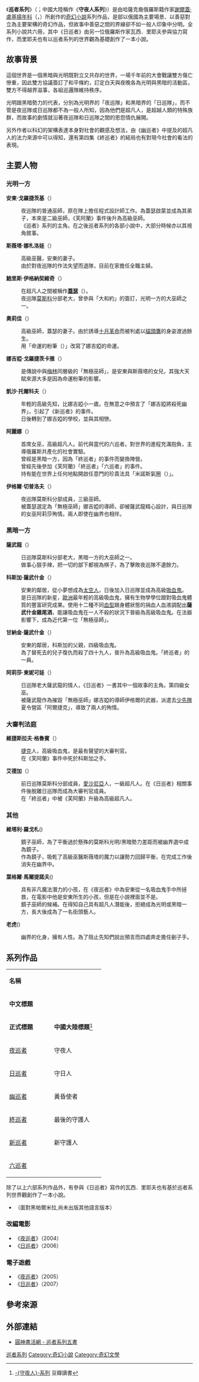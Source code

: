 {{noteTA
|T=zh:巡者系列;zh-hans:巡者系列;zh-hant:巡者系列;zh-cn:守夜人系列;zh-sg:巡者系列;
}}
《'''巡者系列'''》（{{lang-ru|'''Вселенная «Дозоров»'''}}；中國大陸稱作《'''守夜人系列'''》）是由哈薩克裔俄羅斯籍作家[[謝爾蓋·盧基揚年科|謝爾蓋·盧基揚年科]]（{{lang-ru|Сергей Лукьяненко}}，{{lang-en|Sergey Lukyanenko}}）所創作的[[奇幻小說|奇幻小說]]系列作品，是部以俄國為主要場景、以善惡對立為主要架構的奇幻作品，但故事中善惡之間的界線卻不如一般人印象中分明。全系列小說共六冊，其中《日巡者》由另一位俄羅斯作家瓦西．里耶夫參與協力寫作，而里耶夫也有以巡者系列的世界觀為基礎創作了一本小說。

==故事背景==
這個世界是一個黑暗與光明既對立又共存的世界，一場千年前的大會戰讓雙方傷亡慘重，因此雙方協議簽訂了和平條約，訂定白天與夜晚各為光明與黑暗的活動區，雙方不得越界滋事，各組巡邏隊維持秩序。

光明跟黑暗勢力的代表，分別為光明界的「夜巡隊」和黑暗界的「日巡隊」，而不管是夜巡隊或日巡隊都不為一般人所知，因為他們是超凡人，是超越人類的特殊族群，而故事的劇情就沿著夜巡隊和日巡隊之間的恩怨情仇展開。

另外作者以科幻的架構表達本身對社會的觀感及想法，由《幽巡者》中提及的超凡人的法力來源中可以得知，還有第四集《終巡者》的結局也有對現今社會的看法的表現。

==主要人物==

===光明一方===
'''安東·戈羅捷茨基'''（{{lang|ru|Антон Городецкий}}）
:夜巡隊的普通巫師，原在隊上擔任程式設計師工作。為蓋瑟啟蒙並成為其弟子，本來是二級巫師，《芙阿蘭》事件後升為高級巫師。
:《巡者》系列的主角。在之後巡者系列的各部小說中，大部分時候亦以其視角敘事。

'''斯薇塔·娜札洛娃'''（{{lang|ru|Светлана Назарова}}）
:高級巫醫，安東的妻子。
:由於對夜巡隊的作法失望而退隊，目前在家擔任全職主婦。

'''鮑里斯·伊格納契維奇'''（{{lang|ru|Борис Игнатьевич}}）
:在超凡人之間被稱作'''[[格薩爾王傳|蓋瑟]]'''（{{lang|ru|Гесер}}）。
:夜巡隊[[莫斯科|莫斯科]]分部老大，曾參與「大和約」的簽訂，光明一方的大巫師之一。

'''奧莉佳'''（{{lang|ru|Ольга}}）
:高級巫師，蓋瑟的妻子。由於誘導[[十月革命|十月革命]]而被判處以[[貓頭鷹|貓頭鷹]]的身姿渡過餘生。
:用「命運的粉筆（{{lang|ru|Мел Судьбы}}）」改寫了娜吉婭的命運。

'''娜吉婭·戈羅捷茨卡雅'''（{{lang|ru|Надя Городецкая}}）
:是傳說中與[[梅林|梅林]]同層級的「無極巫師」，是安東與斯薇塔的女兒，其強大天賦來源大多是因為命運粉筆的影響。

'''凱沙·托爾科夫'''（{{lang|ru|Кеша}}）
:年輕的高級先知，比娜吉婭小一歲。在無意之中預言了「娜吉婭將殺死幽界」，引起了《新巡者》的事件。
:日後轉到了娜吉婭的學校，並與其相戀。

'''阿麗娜'''（{{lang|ru|Арина}}）
:首席女巫，高級超凡人。前代與當代的六巡者。對世界的進程充滿抱負，主導俄羅斯共產化的社會實驗。
:曾經是黑暗一方，因為「終巡者」的事件而變換陣營。
:曾經先後參加《芙阿蘭》「終巡者」「六巡者」的事件。
:持有能在世界上任何地點開啟任意門的珍貴法具「米諾斯氣圈（{{lang|ru|Минойская Сфера}}）」。

'''伊格爾·切普洛夫'''（{{lang|ru|Игорь Теплов}}）
:夜巡隊莫斯科分部成員，三級巫師。
:被蓋瑟選定為「無極巫師」娜吉婭的導師，卻被薩武龍精心設計，與日巡隊的女巫阿莉莎殉情。兩人即使在幽界也相伴。

=== 黑暗一方 ===
'''薩武龍'''（{{lang|ru|Завулон}}）
:日巡隊莫斯科分部老大，黑暗一方的大巫師之一。
:做事心狠手辣，把一切的部下都視為棋子，為了擊敗夜巡隊不遺餘力。

'''科斯加·薩武什金'''（{{lang|ru|Костя Саушкин}}）
:安東的鄰居，從小夢想成為[[太空人|太空人]]，日後加入日巡隊並成為高級[[吸血鬼|吸血鬼]]。
:是日巡隊的新星，[[歐洲|歐洲]]最年輕的高級吸血鬼，擁有生物學學位跟對吸血鬼體質的豐富研究成果。使用十二種不同[[血型|血型]]跟身體狀態的捐血人血液調配出'''薩武什金雞尾酒'''，能讓吸血鬼在一人不殺的狀況下晉級為高級吸血鬼。在法器影響下，成為近代第一位「無極巫師」。

'''甘納金·薩武什金'''（{{lang|ru|Геннадий Саушкин}}）
:安東的鄰居，科斯加的父親，四級吸血鬼。
:為了替死去的兒子復仇而殺了四十九人，晉升為高級吸血鬼。「終巡者」的一員。

'''阿莉莎·東妮可娃'''（{{lang|ru|Алиса Донникова}}）
:日巡隊老大薩武龍的情人，《日巡者》一書其中一個故事的主角。第四級女巫。
:被薩武龍作為摧毀「無極巫師」娜吉婭的導師伊格爾的武器，派遣去[[蘇聯少年先鋒隊|少先隊]]夏令營區「阿爾捷克」，導致了兩人的殉情。

=== 大審判法庭 ===
'''維捷斯拉夫·格魯賓'''（{{lang|ru|Витезслав Грубин}}）
:[[捷克|捷克]]人，高級吸血鬼，是最有聲望的大審判官。
:在《芙阿蘭》事件中死於科斯加之手。

'''艾德加'''（{{lang|ru|Эдгар}}）
:前日巡隊莫斯科分部成員，[[愛沙尼亞|愛沙尼亞]]人，一級超凡人。在《日巡者》相關事件後脫離日巡隊而成為大審判官成員。
:在「終巡者」中被《芙阿蘭》升級為高級超凡人。

=== 其他 ===
'''維塔利·羅戈札'''({{lang|ru|Виталий Рогоза}})
:鏡子巫師，為了平衡過於懸殊的莫斯科光明/黑暗勢力差距而被幽界選中成為鏡子。
:作為鏡子，吸乾了高級巫醫斯薇塔的魔力以讓勢力回歸平衡，在完成工作後消失在幽界中。

'''葉格爾·馬爾提諾夫'''({{lang|ru|Егор}})
:具有非凡魔法潛力的小孩，在《夜巡者》中為安東從一名吸血鬼手中所拯救，在電影中他是安東所生的小孩，但是在小說裡面並不是。
:鏡子巫師的候補。在得知自己具有超凡人潛能後，拒絕成為光明或黑暗一方，長大後成為了一名街頭藝人。

'''老虎'''({{lang|ru|Тигр}})
:幽界的化身，擁有人性。為了阻止先知們說出預言而四處奔走擔任劊子手。

==系列作品==
{|class="wikitable" width="95%"
|- style="background:#C0C0C0;" align=center
|colspan=4 width=45%|'''名稱'''||rowspan=3 width=50%|'''備-{zh:註;zh-hans:注;zh-hant:註;}-'''
|- style="background:#C0C0C0;" align=center
|colspan=2 width=20%|'''中文標題'''||rowspan=2 width=15%|'''俄文標題'''||rowspan=2 width=10%|'''英文標題'''
|- style="background:#C0C0C0;" align=center
|width=10%|'''正式標題'''||width=10%|'''中國大陸標題'''<ref>[http://book.douban.com/series/24405 -{守夜人}-系列] {{Wayback|url=http://book.douban.com/series/24405 |date=20190524205822 }} 豆瓣讀書</ref>
|-
|[[夜巡者|夜巡者]]||守夜人||{{lang|ru|Ночной Дозор}}||{{lang|en|Night Watch}}||
|-
|[[日巡者|日巡者]]||守日人||{{lang|ru|Дневной Дозор}}||{{lang|en|Day Watch}}||與瓦西·里耶夫合著
|-
|[[幽巡者|幽巡者]]||黃昏使者||{{lang|ru|Сумеречный Дозор}}||{{lang|en|Twilight Watch}}||
|-
|[[終巡者|終巡者]]||最後的守護人||{{lang|ru|Последний Дозор}}||{{lang|en|Final Watch}}||
|-
|[[新巡者|新巡者]]||新守護人||{{lang|ru|Новый Дозор}}||{{lang|en|New Watch}}||
|-
|[[六巡者|六巡者]]||||{{lang|ru|Шестой Дозор}}||{{lang|en|Sixth Watch}}||
|}

除了以上六部系列作品外，有參與《日巡者》寫作的瓦西．里耶夫也有基於巡者系列世界觀創作了一本小說。

*{{lang|ru|Лик Черной Пальмиры}}（面對黑帕爾米拉,尚未出版其他語言版本）

===改編電影===
*《[[夜巡者|夜巡者]]》（2004）
*《[[日巡者|日巡者]]》（2006）

===電子遊戲===
*《[[夜巡者|夜巡者]]》（2005）
*《[[日巡者|日巡者]]》（2007）

==參考來源==
<references/>

==外部連結==
*[http://www.booklife.com.tw/asp/showbook_cart.asp?bookid=W0000086 圓神書活網 - 巡者系列五書] {{Wayback|url=http://www.booklife.com.tw/asp/showbook_cart.asp?bookid=W0000086 |date=20190520044311 }}{{zh-tw}}

{{巡者系列}}

[[Category:巡者系列|]]
[[Category:奇幻小說|Category:奇幻小說]]
[[Category:奇幻文學|Category:奇幻文學]]